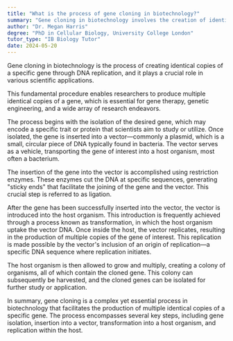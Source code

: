 ```yaml
---
title: "What is the process of gene cloning in biotechnology?"
summary: "Gene cloning in biotechnology involves the creation of identical copies of a particular gene through a process called DNA replication."
author: "Dr. Megan Harris"
degree: "PhD in Cellular Biology, University College London"
tutor_type: "IB Biology Tutor"
date: 2024-05-20
---
```


Gene cloning in biotechnology is the process of creating identical copies of a specific gene through DNA replication, and it plays a crucial role in various scientific applications.

This fundamental procedure enables researchers to produce multiple identical copies of a gene, which is essential for gene therapy, genetic engineering, and a wide array of research endeavors.

The process begins with the isolation of the desired gene, which may encode a specific trait or protein that scientists aim to study or utilize. Once isolated, the gene is inserted into a vector—commonly a plasmid, which is a small, circular piece of DNA typically found in bacteria. The vector serves as a vehicle, transporting the gene of interest into a host organism, most often a bacterium.

The insertion of the gene into the vector is accomplished using restriction enzymes. These enzymes cut the DNA at specific sequences, generating "sticky ends" that facilitate the joining of the gene and the vector. This crucial step is referred to as ligation.

After the gene has been successfully inserted into the vector, the vector is introduced into the host organism. This introduction is frequently achieved through a process known as transformation, in which the host organism uptake the vector DNA. Once inside the host, the vector replicates, resulting in the production of multiple copies of the gene of interest. This replication is made possible by the vector's inclusion of an origin of replication—a specific DNA sequence where replication initiates.

The host organism is then allowed to grow and multiply, creating a colony of organisms, all of which contain the cloned gene. This colony can subsequently be harvested, and the cloned genes can be isolated for further study or application.

In summary, gene cloning is a complex yet essential process in biotechnology that facilitates the production of multiple identical copies of a specific gene. The process encompasses several key steps, including gene isolation, insertion into a vector, transformation into a host organism, and replication within the host.
    